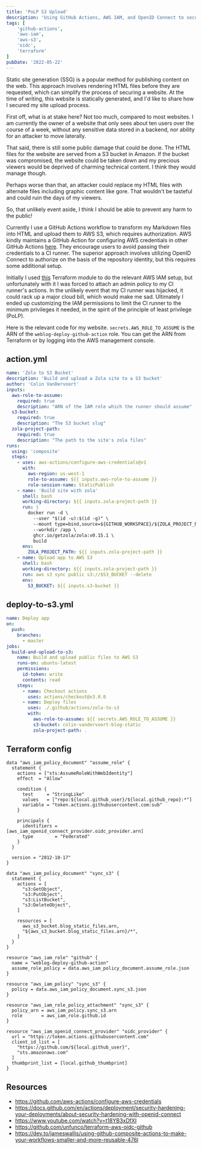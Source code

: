 ```yaml
---
title: 'PoLP S3 Upload'
description: 'Using GitHub Actions, AWS IAM, and OpenID Connect to securely upload files to AWS S3'
tags: [
	'github-actions',
	'aws-iam',
	'aws-s3',
	'oidc',
	'terraform'
]
pubDate: '2022-05-22'
---
```


Static site generation (SSG) is a popular method for publishing content on the web. This approach involves rendering HTML files before they are requested, which can simplify the process of securing a website. At the time of writing, this website is statically generated, and I'd like to share how I secured my site upload process.

First off, what is at stake here? Not too much, compared to most websites. I am currently the owner of a website that only sees about ten users over the course of a week, without any sensitive data stored in a backend, nor ability for an attacker to move laterally.

That said, there is still some public damage that could be done. The HTML files for the website are served from a S3 bucket in Amazon. If the bucket was compromised, the website could be taken down and my precious viewers would be deprived of charming technical content. I think they would manage though.

Perhaps worse than that, an attacker could replace my HTML files with alternate files including graphic content like gore. That wouldn't be tasteful and could ruin the days of my viewers.

So, that unlikely event aside, I think I should be able to prevent any harm to the public!

Currently I use a GitHub Actions workflow to transform my Markdown files into HTML and upload them to AWS S3, which requires authorization. AWS kindly maintains a GitHub Action for configuring AWS credentials in other GitHub Actions [here](https://github.com/aws-actions/configure-aws-credentials). They encourage users to avoid passing their credentials to a CI runner. The superior approach involves utilizing OpenID Connect to authorize on the basis of the repository identity, but this requires some additional setup.

Initially I used [this](https://github.com/unfunco/terraform-aws-oidc-github) Terraform module to do the relevant AWS IAM setup, but unfortunately with it I was forced to attach an admin policy to my CI runner's actions. In the unlikely event that my CI runner was hijacked, it could rack up a major cloud bill, which would make me sad. Ultimately I ended up customizing the IAM permissions to limit the CI runner to the minimum privileges it needed, in the spirit of the principle of least privilege (PoLP).

Here is the relevant code for my website. `secrets.AWS_ROLE_TO_ASSUME` is the ARN of the `weblog-deploy-github-action` role. You can get the ARN from Terraform or by logging into the AWS management console.

## action.yml
```yaml
name: 'Zola to S3 Bucket'
description: 'Build and upload a Zola site to a S3 bucket'
author: 'Colin VanDervoort'
inputs:
  aws-role-to-assume:
    required: true
    description: "ARN of the IAM role which the runner should assume"
  s3-bucket:
    required: true
    description: "The S3 bucket slug"
  zola-project-path:
    required: true
    description: "The path to the site's zola files"
runs:
  using: 'composite'
  steps:
    - uses: aws-actions/configure-aws-credentials@v1
      with:
        aws-region: us-west-1
        role-to-assume: ${{ inputs.aws-role-to-assume }}
        role-session-name: StaticPublish
    - name: 'Build site with zola'
      shell: bash
      working-directory: ${{ inputs.zola-project-path }}
      run: |
        docker run -d \
          --user "$(id -u):$(id -g)" \
          --mount type=bind,source=${GITHUB_WORKSPACE}/${ZOLA_PROJECT_PATH},target=/app \
          --workdir /app \
          ghcr.io/getzola/zola:v0.15.1 \
          build
      env:
        ZOLA_PROJECT_PATH: ${{ inputs.zola-project-path }}
    - name: Upload app to AWS S3
      shell: bash
      working-directory: ${{ inputs.zola-project-path }}
      run: aws s3 sync public s3://$S3_BUCKET --delete
      env:
        S3_BUCKET: ${{ inputs.s3-bucket }}

```
## deploy-to-s3.yml

```yaml
name: Deploy app
on:
  push:
    branches:
      - master
jobs:
  build-and-upload-to-s3:
    name: Build and upload public files to AWS S3
    runs-on: ubuntu-latest
    permissions:
      id-token: write
      contents: read
    steps:
      - name: Checkout actions
        uses: actions/checkout@v3.0.0
      - name: Deploy files
        uses: ./.github/actions/zola-to-s3
        with:
          aws-role-to-assume: ${{ secrets.AWS_ROLE_TO_ASSUME }}
          s3-bucket: colin-vandervoort-blog-static
          zola-project-path: .

```

## Terraform config
```hcl
data "aws_iam_policy_document" "assume_role" {
  statement {
    actions = ["sts:AssumeRoleWithWebIdentity"]
    effect  = "Allow"

    condition {
      test     = "StringLike"
      values   = ["repo:${local.github_user}/${local.github_repo}:*"]
      variable = "token.actions.githubusercontent.com:sub"
    }

    principals {
      identifiers = [aws_iam_openid_connect_provider.oidc_provider.arn]
      type        = "Federated"
    }
  }

  version = "2012-10-17"
}

data "aws_iam_policy_document" "sync_s3" {
  statement {
    actions = [
      "s3:GetObject",
      "s3:PutObject",
      "s3:ListBucket",
      "s3:DeleteObject",
    ]

    resources = [
      aws_s3_bucket.blog_static_files.arn,
      "${aws_s3_bucket.blog_static_files.arn}/*",
    ]
  }
}

resource "aws_iam_role" "github" {
  name = "weblog-deploy-github-action"
  assume_role_policy = data.aws_iam_policy_document.assume_role.json
}

resource "aws_iam_policy" "sync_s3" {
  policy = data.aws_iam_policy_document.sync_s3.json
}

resource "aws_iam_role_policy_attachment" "sync_s3" {
  policy_arn = aws_iam_policy.sync_s3.arn
  role       = aws_iam_role.github.id
}

resource "aws_iam_openid_connect_provider" "oidc_provider" {
  url = "https://token.actions.githubusercontent.com"
  client_id_list = [
    "https://github.com/${local.github_user}",
    "sts.amazonaws.com"
  ]
  thumbprint_list = [local.github_thumbprint]
}

```

## Resources
- https://github.com/aws-actions/configure-aws-credentials
- https://docs.github.com/en/actions/deployment/security-hardening-your-deployments/about-security-hardening-with-openid-connect
- https://www.youtube.com/watch?v=t18YB3xDfXI
- https://github.com/unfunco/terraform-aws-oidc-github
- https://dev.to/jameswallis/using-github-composite-actions-to-make-your-workflows-smaller-and-more-reusable-476l
